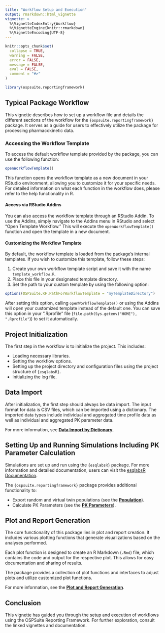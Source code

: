 ```yaml
---
title: "Workflow Setup and Execution"
output: rmarkdown::html_vignette
vignette: >
  %\VignetteIndexEntry{Workflow}
  %\VignetteEngine{knitr::rmarkdown}
  %\VignetteEncoding{UTF-8}
---
```


```r
knitr::opts_chunk$set(
  collapse = TRUE,
  warning = FALSE,
  error = FALSE,
  message = FALSE,
  eval = FALSE,
  comment = "#>"
)
```

```r
library(ospsuite.reportingframework)
```

## Typical Package Workflow

This vignette describes how to set up a workflow file and details the different sections of the workflow for the `{ospsuite.reportingframework}` package. It serves as a guide for users to effectively utilize the package for processing pharmacokinetic data.

### Accessing the Workflow Template

To access the default workflow template provided by the package, you can use the following function:

```r
openWorkflowTemplate()
```

This function opens the workflow template as a new document in your RStudio environment, allowing you to customize it for your specific needs. For detailed information on what each function in the workflow does, please refer to the help functionality in R.

#### Access via RStudio Addins

You can also access the workflow template through an RStudio Addin. To use the Addins, simply navigate to the Addins menu in RStudio and select "Open Template Workflow." This will execute the `openWorkflowTemplate()` function and open the template in a new document.

#### Customizing the Workflow Template

By default, the workflow template is loaded from the package's internal templates. If you wish to customize this template, follow these steps:

1. Create your own workflow template script and save it with the name `template_workflow.R`.
2. Place this file in your designated template directory.
3. Set the path to your custom template by using the following option:

```r
options(OSPSuite.RF.PathForWorkflowTemplate = "myTemplateDirectory")
```

After setting this option, calling `openWorkflowTemplate()` or using the Addins will open your customized template instead of the default one. You can save this option in your ".Rprofile" file (`file.path(Sys.getenv("HOME"), ".Rprofile"`)) to set it automatically.

## Project Initialization

The first step in the workflow is to initialize the project. This includes:

- Loading necessary libraries.
- Setting the workflow options.
- Setting up the project directory and configuration files using the project structure of `{esqlabsR}`.
- Initializing the log file.

## Data Import

After initialization, the first step should always be data import. The input format for data is CSV files, which can be imported using a dictionary. The imported data types include individual and aggregated time profile data as well as individual and aggregated PK parameter data.

For more information, see **[Data Import by Dictionary](Data_import_by_dictionary.html)**.

## Setting Up and Running Simulations Including PK Parameter Calculation

Simulations are set up and run using the `{esqlabsR}` package. For more information and detailed documentation, users can visit the [esqlabsR Documentation](https://esqlabs.github.io/esqlabsR/).

The `{ospsuite.reportingframework}` package provides additional functionality to:

- Export random and virtual twin populations (see the **[Population](Population.html)**).
- Calculate PK Parameters (see the **[PK Parameters](PK-Parameter)**).

## Plot and Report Generation

The core functionality of this package lies in plot and report creation. It includes various plotting functions that generate visualizations based on the analyses performed. 

Each plot function is designed to create an R Markdown (`.Rmd`) file, which contains the code and output for the respective plot. This allows for easy documentation and sharing of results.

The package provides a collection of plot functions and interfaces to adjust plots and utilize customized plot functions. 

For more information, see the **[Plot and Report Generation](Plot_and_Report_Generation.html)**.

## Conclusion

This vignette has guided you through the setup and execution of workflows using the OSPSuite Reporting Framework. For further exploration, consult the linked vignettes and documentation. 

